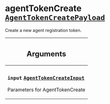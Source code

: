 <!--
  _____   ____    _   _  ____ _______   ______ _____ _____ _______
  |  __  / __   |  | |/ __ __   __| |  ____|  __ _   _|__   __|
  | |  | | |  | | |  | | |  | | | |    | |__  | |  | || |    | |
  | |  | | |  | | | . ` | |  | | | |    |  __| | |  | || |    | |
  | |__| | |__| | | |  | |__| | | |    | |____| |__| || |_   | |
  |_____/ ____/  |_| _|____/  |_|    |______|_____/_____|  |_|
  This file is auto-generated by script/generate_graphql_api_content.sh,
  please build the schema.json by running `rails api:graph:export`
  with https://github.com/buildkite/buildkite/,
  replace the content in data/graphql_data_schema.json
  and run the generation script `./scripts/generate-graphql-api-content.sh`.
-->
<!-- vale off -->

<h1 class="has-pills" data-algolia-exclude>
  agentTokenCreate
  <a href="/docs/apis/graphql/schemas/object/agenttokencreatepayload" class="pill pill--object pill--normal-case pill--large" title="Go to OBJECT AgentTokenCreatePayload"><code>AgentTokenCreatePayload</code></a>

</h1>
<!-- vale on -->

<p>Create a new agent registration token.</p>

<table class="responsive-table responsive-table--single-column-rows">
  <thead>
    <th>
      <h2 data-algolia-exclude>Arguments</h2>
    </th>
  </thead>
  <tbody>
    <tr>
      <td>
        <h3 class="is-small has-pills">
          <code>input</code>
          <a
            href="/docs/apis/graphql/schemas/input_object/agenttokencreateinput"
            class="pill pill--input_object pill--normal-case pill--medium"
            title="Go to INPUT_OBJECT AgentTokenCreateInput"
          >
            <code>AgentTokenCreateInput</code>
          </a>
        </h3>
        <p>Parameters for AgentTokenCreate</p>
      </td>
    </tr>
  </tbody>
</table>
